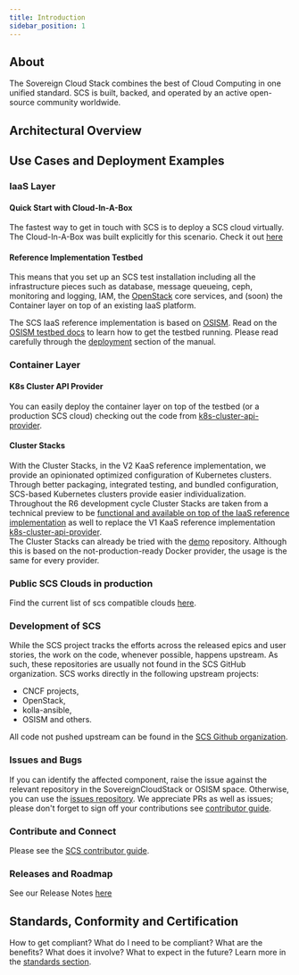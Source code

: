 ```yaml
---
title: Introduction
sidebar_position: 1
---
```



## About

The Sovereign Cloud Stack combines the best of Cloud Computing in one unified standard.
SCS is built, backed, and operated by an active open-source community worldwide.

## Architectural Overview

<ArchitecturalModel jsonFilePath="data/architecturalOverviewData.json" />

## Use Cases and Deployment Examples

### IaaS Layer

#### Quick Start with Cloud-In-A-Box

The fastest way to get in touch with SCS is to deploy a SCS cloud virtually. The Cloud-In-A-Box was built explicitly for this scenario. Check it out [here](/docs/iaas/guides/deploy-guide/examples/cloud-in-a-box)

#### Reference Implementation Testbed

This means that you set up an SCS test installation including all the infrastructure
pieces such as database, message queueing, ceph, monitoring and logging, IAM, the
[OpenStack](https://openstack.org/) core services, and (soon) the Container layer
on top of an existing IaaS platform.

The SCS IaaS reference implementation is based on [OSISM](https://osism.tech/). Read on the
[OSISM testbed docs](https://docs.osism.de/testbed/) to learn how to get the
testbed running. Please read carefully through the
[deployment](https://docs.osism.de/testbed/deployment.html) section of the
manual.

### Container Layer

#### K8s Cluster API Provider

You can easily deploy the container layer on top of the testbed (or a production
SCS cloud) checking out the code from
[k8s-cluster-api-provider](https://github.com/SovereignCloudStack/k8s-cluster-api-provider/).

#### Cluster Stacks

With the Cluster Stacks, in the V2 KaaS reference implementation, we provide an opinionated optimized configuration of Kubernetes clusters. Through better packaging, integrated testing, and bundled configuration, SCS-based Kubernetes clusters provide easier individualization.  
Throughout the R6 development cycle Cluster Stacks are taken from a technical preview to be [functional and available on top of the IaaS reference implementation](https://github.com/SovereignCloudStack/issues/milestone/8) as well to replace the V1 KaaS reference implementation [k8s-cluster-api-provider](https://github.com/SovereignCloudStack/k8s-cluster-api-provider/).  
The Cluster Stacks can already be tried with the [demo](https://github.com/SovereignCloudStack/cluster-stacks-demo) repository. Although this is based on the not-production-ready Docker provider, the usage is the same for every provider.

### Public SCS Clouds in production

Find the current list of scs compatible clouds [here](https://docs.scs.community/standards/certification/overview#compliant-cloud-environments).

### Development of SCS

While the SCS project tracks the efforts across the released epics and user stories, the work on the code, whenever possible, happens upstream. As such, these repositories are usually not found in the SCS GitHub organization. SCS works directly in the following upstream projects:

- CNCF projects,
- OpenStack,
- kolla-ansible,
- OSISM and others.

All code not pushed upstream can be found in the [SCS Github organization](https://github.com/SovereignCloudStack).

### Issues and Bugs

If you can identify the affected component, raise the issue against the relevant repository in the SovereignCloudStack or OSISM space. Otherwise, you can use the [issues repository](https://github.com/SovereignCloudStack/issues). We appreciate PRs as well as issues; please don't forget to sign off your contributions see [contributor guide](https://docs.scs.community/community).

### Contribute and Connect

Please see the [SCS contributor guide](https://docs.scs.community/community).

### Releases and Roadmap

See our Release Notes [here](https://docs.scs.community/docs/category/releases)

## Standards, Conformity and Certification

How to get compliant? What do I need to be compliant? What are the benefits? What does it involve? What to expect in the future? Learn more in the [standards section](https://docs.scs.community/standards).
